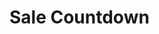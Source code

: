 
# Sale Countdown

<Section
  title="Default"
  tags={["Free"]}
  image={{
    src: "/img/sections/sale-countdown/default.png",
    alt: "Sale Countdown Default",
  }}
/>

<Section
  title="Floating"
  image={{
    src: "/img/sections/sale-countdown/floating.png",
    alt: "Sale Countdown Floating",
  }}
/>
